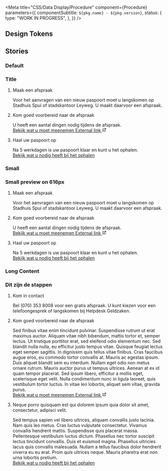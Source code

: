 
<Meta
  title="CSS/Data Display/Procedure"
  component={Procedure}
  parameters={{
    componentSubtitle: `${pkg.name} - ${pkg.version}`,
    status: {
      type: "WORK IN PROGRESS",
    },
  }}
/>

<Description markdown={readme} />

## Design Tokens

<DesignTokenDocBlock categoryName="Data Display" viewType="table" />

## Stories

### Default

<Canvas>
  <Story name="Default">
    <div className="denhaag-procedure-container">
      <h3 className="denhaag-procedure__heading">Title</h3>
      <ol className="denhaag-process-steps denhaag-procedure">
        <li className="denhaag-process-steps__step denhaag-process-steps__step--current">
          <div className="denhaag-process-steps__step-header">
            <div className="denhaag-step-marker denhaag-step-marker--current"></div>
            <p className="denhaag-process-steps__step-heading utrecht-heading-4">Maak een afspraak</p>
          </div>
          <div className="denhaag-process-steps__step-body">
            <div className="denhaag-step-marker__connector denhaag-step-marker__connector--current denhaag-step-marker__connector--main-to-nested"></div>
            <div className="denhaag-process-steps__step-meta">
              <p className="utrecht-paragraph">
                Voor het aanvragen van een nieuw paspoort moet u langskomen op Stadhuis Spui of stadskantoor Leyweg. U
                maakt daarvoor een afspraak.
              </p>
            </div>
          </div>
        </li>
        <li className="denhaag-process-steps__step denhaag-process-steps__step--current">
          <div className="denhaag-process-steps__step-header">
            <div className="denhaag-step-marker denhaag-step-marker--current"></div>
            <p className="denhaag-process-steps__step-heading utrecht-heading-4">
              Kom goed voorbereid naar de afspraak
            </p>
          </div>
          <div className="denhaag-process-steps__step-body">
            <div className="denhaag-step-marker__connector denhaag-step-marker__connector--current denhaag-step-marker__connector--main-to-nested"></div>
            <div className="denhaag-process-steps__step-meta">
              <p className="utrecht-paragraph">
                U heeft een aantal dingen nodig tijdens de afspraak.
                <br />
                <a
                  href="https://denhaag.nl"
                  className="denhaag-link denhaag-link--with-icon denhaag-link--with-icon-end denhaag-link--external"
                  rel="noreferrer noopener nofollow"
                >
                  <span className="denhaag-link__label">Bekijk wat u moet meenemen</span>
                  <span className="denhaag-link__sr-only">External link</span>
                  <svg
                    width="1em"
                    height="1em"
                    viewBox="0 0 24 24"
                    fill="none"
                    xmlns="http://www.w3.org/2000/svg"
                    className="denhaag-icon"
                    focusable="false"
                    aria-hidden="true"
                    shapeRendering="auto"
                  >
                    <path
                      d="M14 5C13.4477 5 13 4.55228 13 4C13 3.44772 13.4477 3 14 3H20C20.2652 3 20.5196 3.10536 20.7071 3.29289C20.8946 3.48043 21 3.73478 21 4L21 10C21 10.5523 20.5523 11 20 11C19.4477 11 19 10.5523 19 10L19 6.41422L9.70711 15.7071C9.31658 16.0976 8.68342 16.0976 8.29289 15.7071C7.90237 15.3166 7.90237 14.6834 8.29289 14.2929L17.5858 5H14ZM3 7C3 5.89543 3.89543 5 5 5H10C10.5523 5 11 5.44772 11 6C11 6.55228 10.5523 7 10 7H5V19H17V14C17 13.4477 17.4477 13 18 13C18.5523 13 19 13.4477 19 14V19C19 20.1046 18.1046 21 17 21H5C3.89543 21 3 20.1046 3 19V7Z"
                      fill="currentColor"
                    ></path>
                  </svg>
                </a>
              </p>
            </div>
          </div>
        </li>
        <li className="denhaag-process-steps__step denhaag-process-steps__step--current">
          <div className="denhaag-process-steps__step-header">
            <div className="denhaag-step-marker denhaag-step-marker--current"></div>
            <p className="denhaag-process-steps__step-heading utrecht-heading-4">Haal uw paspoort op</p>
          </div>
          <div className="denhaag-process-steps__step-body">
            <div className="denhaag-step-marker__connector denhaag-step-marker__connector--current denhaag-step-marker__connector--main-to-nested"></div>
            <div className="denhaag-process-steps__step-meta">
              <p className="utrecht-paragraph">
                Na 5 werkdagen is uw paspoort klaar en kunt u het ophalen.
                <br />
                <a href="#example-link" className="denhaag-link">
                  <span className="denhaag-link__label">Bekijk wat u nodig heeft bij het ophalen</span>
                </a>
              </p>
            </div>
          </div>
        </li>
      </ol>
    </div>
  </Story>
</Canvas>

### Small

<Canvas>
  <Story name="Small">
    <div className="denhaag-procedure-container" style={{ maxWidth: "616px" }}>
      <h3 className="denhaag-procedure__heading">Small preview on 616px</h3>
      <ol className="denhaag-process-steps denhaag-procedure">
        <li className="denhaag-process-steps__step denhaag-process-steps__step--current">
          <div className="denhaag-process-steps__step-header">
            <div className="denhaag-step-marker denhaag-step-marker--current"></div>
            <p className="denhaag-process-steps__step-heading utrecht-heading-4">Maak een afspraak</p>
          </div>
          <div className="denhaag-process-steps__step-body">
            <div className="denhaag-step-marker__connector denhaag-step-marker__connector--current denhaag-step-marker__connector--main-to-nested"></div>
            <div className="denhaag-process-steps__step-meta">
              <p className="utrecht-paragraph">
                Voor het aanvragen van een nieuw paspoort moet u langskomen op Stadhuis Spui of stadskantoor Leyweg. U
                maakt daarvoor een afspraak.
              </p>
            </div>
          </div>
        </li>
        <li className="denhaag-process-steps__step denhaag-process-steps__step--current">
          <div className="denhaag-process-steps__step-header">
            <div className="denhaag-step-marker denhaag-step-marker--current"></div>
            <p className="denhaag-process-steps__step-heading utrecht-heading-4">
              Kom goed voorbereid naar de afspraak
            </p>
          </div>
          <div className="denhaag-process-steps__step-body">
            <div className="denhaag-step-marker__connector denhaag-step-marker__connector--current denhaag-step-marker__connector--main-to-nested"></div>
            <div className="denhaag-process-steps__step-meta">
              <p className="utrecht-paragraph">
                U heeft een aantal dingen nodig tijdens de afspraak.
                <br />
                <a
                  href="https://denhaag.nl"
                  className="denhaag-link denhaag-link--with-icon denhaag-link--with-icon-end denhaag-link--external"
                  rel="noreferrer noopener nofollow"
                >
                  <span className="denhaag-link__label">Bekijk wat u moet meenemen</span>
                  <span className="denhaag-link__sr-only">External link</span>
                  <svg
                    width="1em"
                    height="1em"
                    viewBox="0 0 24 24"
                    fill="none"
                    xmlns="http://www.w3.org/2000/svg"
                    className="denhaag-icon"
                    focusable="false"
                    aria-hidden="true"
                    shapeRendering="auto"
                  >
                    <path
                      d="M14 5C13.4477 5 13 4.55228 13 4C13 3.44772 13.4477 3 14 3H20C20.2652 3 20.5196 3.10536 20.7071 3.29289C20.8946 3.48043 21 3.73478 21 4L21 10C21 10.5523 20.5523 11 20 11C19.4477 11 19 10.5523 19 10L19 6.41422L9.70711 15.7071C9.31658 16.0976 8.68342 16.0976 8.29289 15.7071C7.90237 15.3166 7.90237 14.6834 8.29289 14.2929L17.5858 5H14ZM3 7C3 5.89543 3.89543 5 5 5H10C10.5523 5 11 5.44772 11 6C11 6.55228 10.5523 7 10 7H5V19H17V14C17 13.4477 17.4477 13 18 13C18.5523 13 19 13.4477 19 14V19C19 20.1046 18.1046 21 17 21H5C3.89543 21 3 20.1046 3 19V7Z"
                      fill="currentColor"
                    ></path>
                  </svg>
                </a>
              </p>
            </div>
          </div>
        </li>
        <li className="denhaag-process-steps__step denhaag-process-steps__step--current">
          <div className="denhaag-process-steps__step-header">
            <div className="denhaag-step-marker denhaag-step-marker--current"></div>
            <p className="denhaag-process-steps__step-heading utrecht-heading-4">Haal uw paspoort op</p>
          </div>
          <div className="denhaag-process-steps__step-body">
            <div className="denhaag-step-marker__connector denhaag-step-marker__connector--current denhaag-step-marker__connector--main-to-nested"></div>
            <div className="denhaag-process-steps__step-meta">
              <p className="utrecht-paragraph">
                Na 5 werkdagen is uw paspoort klaar en kunt u het ophalen.
                <br />
                <a href="#example-link" className="denhaag-link">
                  <span className="denhaag-link__label">Bekijk wat u nodig heeft bij het ophalen</span>
                </a>
              </p>
            </div>
          </div>
        </li>
      </ol>
    </div>
  </Story>
</Canvas>

### Long Content

<Canvas>
  <Story name="Long Content">
    <div className="denhaag-procedure-container" style={{ maxWidth: "616px" }}>
      <h3 className="denhaag-procedure__heading">Dit zijn de stappen</h3>
      <ol className="denhaag-process-steps denhaag-procedure">
        <li className="denhaag-process-steps__step denhaag-process-steps__step--current">
          <div className="denhaag-process-steps__step-header">
            <div className="denhaag-step-marker denhaag-step-marker--current"></div>
            <p className="denhaag-process-steps__step-heading utrecht-heading-4">Kom in contact</p>
          </div>
          <div className="denhaag-process-steps__step-body">
            <div className="denhaag-step-marker__connector denhaag-step-marker__connector--current denhaag-step-marker__connector--main-to-nested"></div>
            <div className="denhaag-process-steps__step-meta">
              <p className="utrecht-paragraph">
                Bel (070) 353 8008 voor een gratis afspraak. U kunt kiezen voor een telefoongesprek of langskomen bij
                Helpdesk Geldzaken.
              </p>
            </div>
          </div>
        </li>
        <li className="denhaag-process-steps__step denhaag-process-steps__step--current">
          <div className="denhaag-process-steps__step-header">
            <div className="denhaag-step-marker denhaag-step-marker--current"></div>
            <p className="denhaag-process-steps__step-heading utrecht-heading-4">
              Kom goed voorbereid naar de afspraak
            </p>
          </div>
          <div className="denhaag-process-steps__step-body">
            <div className="denhaag-step-marker__connector denhaag-step-marker__connector--current denhaag-step-marker__connector--main-to-nested"></div>
            <div className="denhaag-process-steps__step-meta">
              <p className="utrecht-paragraph">
                Sed finibus vitae enim tincidunt pulvinar. Suspendisse rutrum ut erat maximus auctor. Aliquam vitae nibh
                bibendum, mattis tortor et, semper lectus. Ut tristique porttitor erat, sed eleifend odio elementum nec.
                Sed blandit nulla nulla, eu efficitur justo tempus vitae. Quisque feugiat lectus eget semper sagittis.
                In dignissim quis tellus vitae finibus. Cras faucibus augue eros, eu commodo tortor convallis at. Mauris
                ac egestas ipsum. Duis aliquet blandit sem eu interdum. Nullam eget odio non metus ornare rutrum. Mauris
                auctor purus ut tempus ultrices. Aenean at ex id quam tempor placerat. Sed ipsum libero, efficitur a
                mollis eget, scelerisque eget velit. Nulla condimentum nunc in ligula laoreet, quis vestibulum tortor
                luctus. In vitae leo lobortis, aliquet sem vitae, gravida purus. <br />
                <a
                  href="https://denhaag.nl"
                  className="denhaag-link denhaag-link--with-icon denhaag-link--with-icon-end denhaag-link--external"
                  rel="noreferrer noopener nofollow"
                >
                  <span className="denhaag-link__label">Bekijk wat u moet meenemen</span>
                  <span className="denhaag-link__sr-only">External link</span>
                  <svg
                    width="1em"
                    height="1em"
                    viewBox="0 0 24 24"
                    fill="none"
                    xmlns="http://www.w3.org/2000/svg"
                    className="denhaag-icon"
                    focusable="false"
                    aria-hidden="true"
                    shapeRendering="auto"
                  >
                    <path
                      d="M14 5C13.4477 5 13 4.55228 13 4C13 3.44772 13.4477 3 14 3H20C20.2652 3 20.5196 3.10536 20.7071 3.29289C20.8946 3.48043 21 3.73478 21 4L21 10C21 10.5523 20.5523 11 20 11C19.4477 11 19 10.5523 19 10L19 6.41422L9.70711 15.7071C9.31658 16.0976 8.68342 16.0976 8.29289 15.7071C7.90237 15.3166 7.90237 14.6834 8.29289 14.2929L17.5858 5H14ZM3 7C3 5.89543 3.89543 5 5 5H10C10.5523 5 11 5.44772 11 6C11 6.55228 10.5523 7 10 7H5V19H17V14C17 13.4477 17.4477 13 18 13C18.5523 13 19 13.4477 19 14V19C19 20.1046 18.1046 21 17 21H5C3.89543 21 3 20.1046 3 19V7Z"
                      fill="currentColor"
                    ></path>
                  </svg>
                </a>
              </p>
            </div>
          </div>
        </li>
        <li className="denhaag-process-steps__step denhaag-process-steps__step--current">
          <div className="denhaag-process-steps__step-header">
            <div className="denhaag-step-marker denhaag-step-marker--current"></div>
            <p className="denhaag-process-steps__step-heading utrecht-heading-4">
              Neque porro quisquam est qui dolorem ipsum quia dolor sit amet, consectetur, adipisci velit.
            </p>
          </div>
          <div className="denhaag-process-steps__step-body">
            <div className="denhaag-step-marker__connector denhaag-step-marker__connector--current denhaag-step-marker__connector--main-to-nested"></div>
            <div className="denhaag-process-steps__step-meta">
              <p className="utrecht-paragraph">
                Sed tempus sapien vel libero ultrices, aliquam convallis justo lacinia. Nam quis leo metus. Cras luctus
                vulputate consectetur. Vivamus convallis hendrerit mattis. Suspendisse quis placerat massa. Pellentesque
                vestibulum luctus dictum. Phasellus nec tortor suscipit lectus tincidunt convallis. Duis et euismod
                magna. Phasellus ultricies lacus quis convallis malesuada. Nullam a tellus faucibus dolor hendrerit
                viverra eu eu erat. Proin quis ultrices neque. Mauris pharetra erat non urna lobortis pretium.
                <br />
                <a href="#example-link" className="denhaag-link">
                  <span className="denhaag-link__label">Bekijk wat u nodig heeft bij het ophalen</span>
                </a>
              </p>
            </div>
          </div>
        </li>
      </ol>
    </div>
  </Story>
</Canvas>

